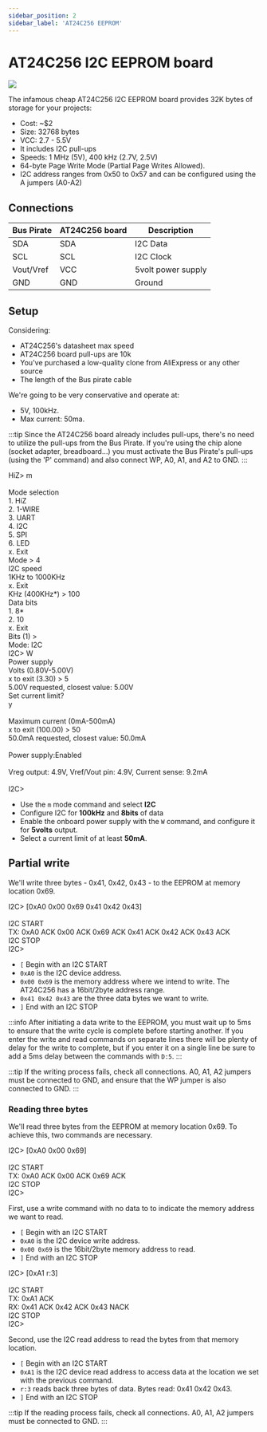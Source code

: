 ```yaml
---
sidebar_position: 2
sidebar_label: 'AT24C256 EEPROM'
---
```


# AT24C256 I2C EEPROM board

![](./img/at24c256-sch-board.png)

The infamous cheap AT24C256 I2C EEPROM board provides 32K bytes of storage for your projects:

- Cost: ~$2
- Size: 32768 bytes
- VCC: 2.7 - 5.5V
- It includes I2C pull-ups
- Speeds: 1 MHz (5V), 400 kHz (2.7V, 2.5V)
- 64-byte Page Write Mode (Partial Page Writes Allowed). 
- I2C address ranges from 0x50 to 0x57 and can be configured using the A jumpers (A0-A2)

## Connections

|Bus Pirate|AT24C256 board|Description|
|-|-|-|
|SDA|SDA|I2C Data|
|SCL|SCL|I2C Clock|
|Vout/Vref|VCC|5volt power supply|
|GND|GND|Ground|

## Setup

Considering:
- AT24C256's datasheet max speed
- AT24C256 board pull-ups are 10k
- You've purchased a low-quality clone from AliExpress or any other source
- The length of the Bus pirate cable

We're going to be very conservative and operate at:
- 5V, 100kHz.
- Max current: 50ma.

:::tip
Since the AT24C256 board already includes pull-ups, there's no need to utilize the pull-ups from the Bus Pirate. If you're using the chip alone (socket adapter, breadboard...) you must activate the Bus Pirate's pull-ups (using the 'P' command) and also connect WP, A0, A1, and A2 to GND.
:::

<BrowserWindow>
<span className="bp-prompt">HiZ></span> m<br/>
<br/>
<span className="bp-info">Mode selection</span><br/>
 1. <span className="bp-info">HiZ</span><br/>
 2. <span className="bp-info">1-WIRE</span><br/>
 3. <span className="bp-info">UART</span><br/>
 4. <span className="bp-info">I2C</span><br/>
 5. <span className="bp-info">SPI</span><br/>
 6. <span className="bp-info">LED</span><br/>
 x. <span className="bp-info">Exit</span><br/>
<span className="bp-prompt">Mode ></span> 4<br/>
<span className="bp-info">I2C speed</span><br/>
 1KHz to 1000KHz<br/>
 x. <span className="bp-info">Exit</span><br/>
<span className="bp-prompt">KHz (</span>400KHz*<span className="bp-prompt">) ></span> 100<br/>
<span className="bp-info">Data bits</span><br/>
 1. <span className="bp-info">8*</span><br/>
 2. <span className="bp-info">10</span><br/>
 x. <span className="bp-info">Exit</span><br/>
<span className="bp-prompt">Bits (</span>1<span className="bp-prompt">) ></span> <br/>
<span className="bp-info">Mode:</span> I2C<br/>
<span className="bp-prompt">I2C></span> W<br/>
<span className="bp-info">Power supply<br/>
Volts (0.80V-5.00V)</span><br/>
<span className="bp-prompt">x to exit (3.30) ></span> 5<br/>
<span className="bp-float">5.00</span>V<span className="bp-info"> requested, closest value: <span className="bp-float">5.00</span></span>V<br/>
Set current limit?<br/>
y<br/>
<br/>
<span className="bp-info">Maximum current (0mA-500mA)</span><br/>
<span className="bp-prompt">x to exit (100.00) ></span> 50<br/>
<span className="bp-float">50.0</span>mA<span className="bp-info"> requested, closest value: <span className="bp-float">50.0</span></span>mA<br/>
<br/>
<span className="bp-info">Power supply:</span>Enabled<br/>
<span className="bp-info"><br/>
Vreg output: <span className="bp-float">4.9</span></span>V<span className="bp-info">, Vref/Vout pin: <span className="bp-float">4.9</span></span>V<span className="bp-info">, Current sense: <span className="bp-float">9.2</span></span>mA<span className="bp-info"><br/>
</span><br/>
<span className="bp-prompt">I2C></span> 

</BrowserWindow>

- Use the ```m``` mode command and select **I2C**
- Configure I2C for **100kHz** and **8bits** of data
- Enable the onboard power supply with the ```W``` command, and configure it for **5volts** output. 
- Select a current limit of at least **50mA**.

## Partial write

We'll write three bytes - 0x41, 0x42, 0x43 - to the EEPROM at memory location 0x69.

<BrowserWindow>
<span className="bp-prompt">I2C></span> [0xA0 0x00 0x69 0x41 0x42 0x43]<br/>
<br/>
I2C START<br/>
<span className="bp-info">TX:</span> 0x<span className="bp-float">A0</span> ACK 0x<span className="bp-float">00</span> ACK 0x<span className="bp-float">69</span> ACK 0x<span className="bp-float">41</span> ACK 0x<span className="bp-float">42</span> ACK 0x<span className="bp-float">43</span> ACK <br/>
I2C STOP<br/>
<span className="bp-prompt">I2C></span> 
</BrowserWindow>

- ```[``` Begin with an I2C START
- ```0xA0``` is the I2C device address.
- ```0x00 0x69``` is the memory address where we intend to write. The AT24C256 has a 16bit/2byte address range. 
- ```0x41 0x42 0x43``` are the three data bytes we want to write.
- ```]``` End with an I2C STOP

:::info
After initiating a data write to the EEPROM, you must wait up to 5ms to ensure that the write cycle is complete before starting another. If you enter the write and read commands on separate lines there will be plenty of delay for the write to complete, but if you enter it on a single line be sure to add a 5ms delay between the commands with ```D:5```.
:::

:::tip
If the writing process fails, check all connections. A0, A1, A2 jumpers must be connected to GND, and ensure that the WP jumper is also connected to GND.
:::

### Reading three bytes

We'll read three bytes from the EEPROM at memory location 0x69. To achieve this, two commands are necessary.

<BrowserWindow>
<span className="bp-prompt">I2C></span> [0xA0 0x00 0x69]<br/>
<br/>
I2C START<br/>
<span className="bp-info">TX:</span> 0x<span className="bp-float">A0</span> ACK 0x<span className="bp-float">00</span> ACK 0x<span className="bp-float">69</span> ACK <br/>
I2C STOP<br/>
<span className="bp-prompt">I2C></span> <br/>
</BrowserWindow>

First, use a write command with no data to to indicate the memory address we want to read.
- ```[``` Begin with an I2C START
- ```0xA0``` is the I2C device write address.
- ```0x00 0x69``` is the 16bit/2byte memory address to read.
- ```]``` End with an I2C STOP

<BrowserWindow>
<span className="bp-prompt">I2C></span> [0xA1 r:3]<br/>
<br/>
I2C START<br/>
<span className="bp-info">TX:</span> 0x<span className="bp-float">A1</span> ACK <br/>
<span className="bp-info">RX:</span> 0x<span className="bp-float">41</span> ACK 0x<span className="bp-float">42</span> ACK 0x<span className="bp-float">43</span> NACK <br/>
I2C STOP<br/>
<span className="bp-prompt">I2C></span> 
</BrowserWindow>

Second, use the I2C read address to read the bytes from that memory location.
- ```[``` Begin with an I2C START
- ```0xA1``` is the I2C device read address to access data at the location we set with the previous command.
- ```r:3``` reads back three bytes of data. Bytes read: 0x41 0x42 0x43.
- ```]``` End with an I2C STOP

:::tip
If the reading process fails, check all connections. A0, A1, A2 jumpers must be connected to GND.
:::
